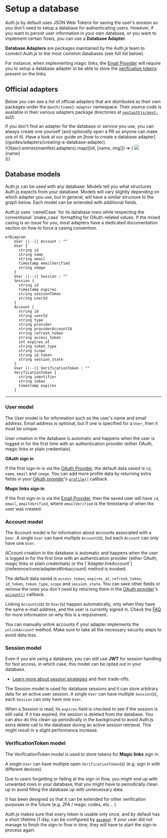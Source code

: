 
# Setup a database

Auth.js by default uses JSON Web Tokens for saving the user's session so you don't need to setup a database for authenticating users. However, if you want to persist user information in your own database, or you want to implement certain flows, you can use a **Database Adapter**.

**Database Adapters** are packages maintained by the Auth.js team to connect Auth.js to the most common databases (see full list below).

For instance, when implementing magic links, the [Email Provider](/getting-started/providers/email-tutorial) will require you to setup a database adapter to be able to store the [verification tokens](#verification-token) present on the links.

## Official adapters

Below you can see a list of official adapters that are distributed as their own packages under the `@auth/{name}-adapter` namespace. Their source code is available in their various adapters package directories at [`nextauthjs/next-auth`](https://github.com/nextauthjs/next-auth/tree/main/packages)

<Callout>
  If you don't find an adapter for the database or service you use, you can
  always create one yourself (and optionally open a PR so anyone can make use of
  it). Have a look at our guide on [how to create a database
  adapter](/guides/adapters/creating-a-database-adapter).
</Callout>

<div className="grid gap-x-4 gap-y-4 grid-cols-4 w-full mt-8 mb-12">
  {Object.entries(manifest.adapters).map(([id, [name, img]]) => (
    <Link
      href={`/reference/adapter/${id}`}
      key={id}
      className="p-4 border border-solid border-slate-200 rounded-lg flex flex-col items-center justify-between w-36 shadow-lg h-32"
    >
      <img src={`/img/adapters/${img || `${id}.svg`}`} className="h-12 mt-2" />
      <div class="text-sm text-center">{name}</div>
    </Link>
  ))}
</div>

## Database models

Auth.js can be used with any database. Models tell you what structures Auth.js expects from your database. Models will vary slightly depending on which adapter you use, but in general, will have a similar structure to the graph below. Each model can be extended with additional fields.

<Callout type="info">
  Auth.js uses `camelCase` for its database rows while respecting the
  conventional `snake_case` formatting for OAuth-related values. If the mixed
  casing is an issue for you, most adapters have a dedicated documentation
  section on how to force a casing convention.
</Callout>

```mermaid
erDiagram
    User ||--|{ Account : ""
    User {
      string id
      string name
      string email
      timestamp emailVerified
      string image
    }
    User ||--|{ Session : ""
    Session {
      string id
      timestamp expires
      string sessionToken
      string userId
    }
    Account {
      string id
      string userId
      string type
      string provider
      string providerAccountId
      string refresh_token
      string access_token
      int expires_at
      string token_type
      string scope
      string id_token
      string session_state
    }
    User ||--|{ VerificationToken : ""
    VerificationToken {
      string identifier
      string token
      timestamp expires
    }
```

---

### User model

The User model is for information such as the user's name and email address. Email address is optional, but if one is specified for a `User`, then it must be unique.

<Callout>
  User creation in the database is automatic and happens when the user is logged
  in for the first time with an authentication provider (either OAuth, magic
  links or plain credentials).
</Callout>

**OAuth sign in**

If the first sign-in is via the [OAuth Provider](/reference/core/providers/oauth), the default data saved is `id`, `name`, `email` and `image`. You can add more profile data by returning extra fields in your [OAuth provider](/guides/providers/custom-provider)'s [`profile()`](/reference/core/providers#profile) callback.

**Magic links sign in**

If the first sign-in is via the [Email Provider](/reference/core/providers/email), then the saved user will have `id`, `email`, `emailVerified`, where `emailVerified` is the timestamp of when the user was created.

### Account model

The Account model is for information about accounts associated with a `User`. A single `User` can have multiple `Account`(s), but each `Account` can only have one `User`.

<Callout>
  ACcount creation in the database is automatic and happens when the user is
  logged in for the first time with an authentication provider (either OAuth,
  magic links or plain credentials) or the
  [`Adapter.linkAccount`](/reference/core/adapters#linkaccount) method is
  invoked.
</Callout>

The default data saved is `access_token`, `expires_at`, `refresh_token`, `id_token`, `token_type`, `scope` and `session_state`. You can save other fields or remove the ones you don't need by returning them in the [OAuth provider](/guides/providers/custom-provider)'s [`account()`](/reference/core/providers#account) callback.

Linking `Accounts`(s) to `User`(s) happen automatically, only when they have the same e-mail address, and the user is currently signed in. Check the [FAQ](/concepts/faq#security) for more information on why this is a requirement.

You can manually unlink accounts if your adapter implements the
`unlinkAccount` method. Make sure to take all the necessary security steps to
avoid data loss.

### Session model

Even if you are using a database, you can still use **JWT** for session handling for fast access, in which case, this model can be opted out in your database.

- [Learn more about session strategies](/concepts/session-strategies) and their trade-offs.

The Session model is used for database sessions and it can store arbitrary data for an active user session. A single `User` can have multiple `Session`(s), each `Session` can only have one `User`.

When a Session is read, its `expires` field is checked to see if the session is still valid. If it has expired, the session is deleted from the database. You can also do this clean-up periodically in the background to avoid Auth.js
extra delete call to the database during an active session retrieval. This
might result in a slight performance increase.

### VerificationToken model

The VerificationToken model is used to store tokens for **Magic links** sign in.

A single `User` can have multiple open `VerificationToken`(s) (e.g. sign in with different devices).

<Callout>
  Due to users forgetting or failing at the sign-in flow, you might end up with
  unwanted rows in your database, that you might have to periodically clean up
  to avoid filling the database up with unnecessary data.
</Callout>

It has been designed so that it can be extended for other verification purposes in the future (e.g. 2FA / magic codes, etc... ).

Auth.js makes sure that every token is usable only once, and by default has a short lifetime (1 day, can be configured by [`maxAge`](/guides/providers/email)). If your user did not manage to finish the sign-in flow in time, they will have to start the sign-in process again.
